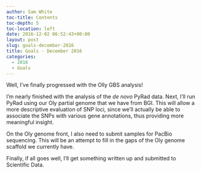 ```yaml
---
author: Sam White
toc-title: Contents
toc-depth: 5
toc-location: left
date: 2016-12-02 06:52:43+00:00
layout: post
slug: goals-december-2016
title: Goals - December 2016
categories:
  - 2016
  - Goals
---
```


Well, I've finally progressed with the Olly GBS analysis!

I'm nearly finished with the analysis of the _de novo_ PyRad data. Next, I'll run PyRad using our Oly partial genome that we have from BGI. This will allow a more descriptive evaluation of SNP loci, since we'll actually be able to associate the SNPs with various gene annotations, thus providing more meaningful insight.

On the Oly genome front, I also need to submit samples for PacBio sequencing. This will be an attempt to fill in the gaps of the Oly genome scaffold we currently have.

Finally, if all goes well, I'll get something written up and submitted to Scientific Data.
